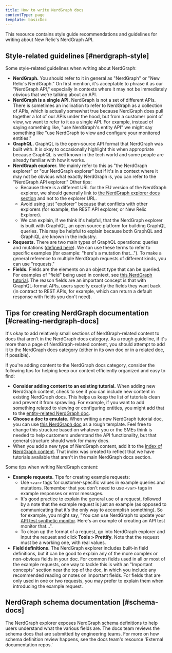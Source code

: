 ```yaml
---
title: How to write NerdGraph docs
contentType: page
template: basicDoc
---
```


This resource contains style guide recommendations and guidelines for writing about New Relic's NerdGraph API.

## Style-related guidelines [#nerdgraph-style]

Some style-related guidelines when writing about NerdGraph:

* **NerdGraph.** You should refer to it in general as "NerdGraph" or "New Relic's NerdGraph." On first mention, it's acceptable to phrase it as our "NerdGraph API," especially in contexts where it may not be immediately obvious that we're talking about an API.
* **NerdGraph is a single API.** NerdGraph is not a set of different APIs. There is sometimes an inclination to refer to NerdGraph as a collection of APIs, which is actually somewhat true because NerdGraph does pull together a lot of our APIs under the hood, but from a customer point of view, we want to refer to it as a single API. For example, instead of saying something like, "use NerdGraph's entity API" we might say something like "use NerdGraph to view and configure your monitored entities."
* **GraphQL.** GraphQL is the open-source API format that NerdGraph was built with. It is okay to occasionally highlight this when appropriate because GraphQL is well known in the tech world and some people are already familiar with how it works.
* **NerdGraph explorer.** We mainly refer to this as "the NerdGraph explorer" or "our NerdGraph explorer" but if it's in a context where it may not be obvious what exactly NerdGraph is, you can refer to the "NerdGraph API explorer." Other tips:
  * Because there is a different URL for the EU version of the NerdGraph explorer, we should generally link to [the NerdGraph explorer docs section](/docs/apis/nerdgraph/get-started/introduction-new-relic-nerdgraph/#explorer) and not to the explorer URL. 
  * Avoid using just "explorer" because that conflicts with other explorers (for example, the REST API explorer, or New Relic Explorer).
  * We can explain, if we think it's helpful, that the NerdGraph explorer is built with GraphiQL, an open source platform for building GraphQL queries. This may be helpful to explain because both GraphQL and GraphiQL are known in the industry.
* **Requests.** There are two main types of GraphQL operations: queries and mutations ([defined here](/docs/apis/nerdgraph/get-started/introduction-new-relic-nerdgraph/#terminology)). We can use these terms to refer to specific examples (for example: "here's a mutation that..."). To make a general reference to multiple NerdGraph requests of different kinds, you can use "requests."
* **Fields.** Fields are the elements on an object type that can be queried. For examples of "field" being used in context, see [this NerdGraph tutorial](/docs/nerdgraph-anomaly-detector-configurations-api-tutorial/#update-configuration). The reason fields are an important concept is that with GraphQL-format APIs, users specify exactly the fields they want back (in contract to REST APIs, for example, which can return a default response with fields you don't need).

## Tips for creating NerdGraph documentation [#creating-nerdgraph-docs]

It's okay to add relatively small sections of NerdGraph-related content to docs that aren't in the NerdGraph docs category. As a rough guideline, if it's more than a page of NerdGraph-related content, you should attempt to add it to the NerdGraph docs category (either in its own doc or in a related doc, if possible).

If you're adding content to the NerdGraph docs category, consider the following tips for helping keep our content efficiently organized and easy to find:
* **Consider adding content to an existing tutorial.** When adding new NerdGraph content, check to see if you can include new content in existing NerdGraph docs. This helps us keep the list of tutorials clean and prevent it from sprawling. For example, if you want to add something related to viewing or configuring entities, you might add that to the [entity-related NerdGraph doc](/docs/apis/nerdgraph/examples/nerdgraph-entities-api-tutorial).
* **Choose a doc to emulate.** When writing a new NerdGraph tutorial doc, you can use [this NerdGraph doc](/docs/apis/nerdgraph/examples/manage-accounts-nerdgraph) as a rough template. Feel free to change this structure based on whatever you or the SMEs think is needed to help customers understand the API functionality, but that general structure should work for many docs. 
* When you add a new type of NerdGraph content, add it to the [index of NerdGraph content](/docs/apis/nerdgraph/get-started/introduction-new-relic-nerdgraph/#tutorials). That index was created to reflect that we have tutorials available that aren't in the main NerdGraph docs section.

Some tips when writing NerdGraph content: 
* **Example requests.** Tips for creating example requests: 
  * Use `<var>` tags for customer-specific values in example queries and mutations. Remember that you don't need to use `<var>` tags in example responses or error messages. 
  * It's good practice to explain the general use of a request, followed by a note that the example request is just an example (as opposed to communicating that it's the only way to accomplish something). So for example, you might say, "You can use NerdGraph to update your [API test synthetic monitor](/docs/synthetics/synthetic-monitoring/getting-started/types-synthetic-monitors#types-monitors). Here's an example of creating an API test monitor that...". 
  * To clean up the format of a request, go into NerdGraph explorer and input the request and click **Tools > Prettify**. Note that the request must be a working one, with real values.
* **Field definitions.** The NerdGraph explorer includes built-in field definitions, but it can be good to explain any of the more complex or non-obvious fields in your doc. For common fields used in all or most of the example requests, one way to tackle this is with an "Important concepts" section near the top of the doc, in which you include any recommended reading or notes on important fields. For fields that are only used in one or two requests, you may prefer to explain them when introducing the example request. 

## NerdGraph schema documentation [#schema-docs]

The NerdGraph explorer exposes NerdGraph schema definitions to help users understand what the various fields are. The docs team reviews the schema docs that are submitted by engineering teams. For more on how schema definition review happens, see the docs team's resource 'External documentation repos.'
